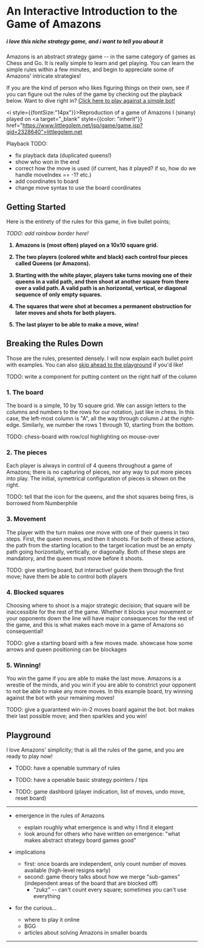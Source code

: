 

# <span className="rainbow-text">An Interactive Introduction to the Game of Amazons</span>
##### i love this niche strategy game, and i want to tell you about it

Amazons is an abstract strategy game -- in the same category of games as Chess and Go.
It is really simple to learn and get playing. You can learn the simple rules within a few minutes,
and begin to appreciate some of Amazons' intricate strategies!

If you are the kind of person who likes figuring things on their own, see if you
can figure out the rules of the game by checking out the playback below.
Want to dive right in? <a href="#playground" className="rainbow-link">Click here to play against a simple bot!</a>

<PlaybackAmazonsBoard></PlaybackAmazonsBoard>

<i style={{fontSize:"14px"}}>Reproduction of a game of Amazons I (sinany) played on
<a target="_blank" style={{color: "inherit"}} href="https://www.littlegolem.net/jsp/game/game.jsp?gid=2328640">littlegolem.net</a></i>

Playback TODO:
- fix playback data (duplicated queens!)
- show who won in the end
- correct how the move is used (if current, has it played? if so, how do we handle moveIndex == -1? etc.)
- add coordinates to board
- change move syntax to use the board coordinates

## <span className="rainbow-text">Getting Started</span>

Here is the entirety of the rules for this game, in five bullet points;

*TODO: add rainbow border here!*
<b>
1. Amazons is (most often) played on a 10x10 square grid.

2. The two players (colored white and black) each control four pieces called Queens (or Amazons).

3. Starting with the white player, players take turns moving one of their queens in a valid path, and then shoot at another square from there over a valid path.
A valid path is an  horizontal, vertical, or diagonal sequence of only empty squares.

4. The squares that were shot at becomes a permanent obstruction for later moves and shots for both players.

5. The last player to be able to make a move, <span className="rainbow-text">wins</span>!
</b>

## Breaking the Rules Down

Those are the rules, presented densely. I will now explain each bullet point with examples.
You can also <a href="#playground" className="rainbow-link">skip ahead to the playground</a> if you'd like!

TODO: write a component for putting content on the right half of the column 

### 1. The board

The board is a simple, 10 by 10 square grid. We can assign letters to the columns and 
numbers to the rows for our notation, just like in chess. In this case, the 
left-most column is "A", all the way through column J at the right-edge. Similarly,
we number the rows 1 through 10, starting from the bottom.

TODO: chess-board with row/col highlighting on mouse-over

### 2. The pieces

Each player is always in control of 4 queens throughout a game of Amazons;
there is no capturing of pieces, nor any way to put more pieces into play.
The initial, symettrical configuration of pieces is shown on the right.

TODO: tell that the icon for the queens, and the shot squares being fires, is 
borrowed from Numberphile

### 3. Movement

The player with the turn makes one move with one of their queens in two steps.
First, the queen moves, and then it shoots. For both of these actions, the path
from the starting location to the target location must be an empty path going
horizontally, vertically, or diagonally. Both of these steps are mandatory, and
the queen must move before it shoots.

TODO: give starting board, but interactive! guide them through the first move; have them be able to control both players
<div style={{"width": "300px"}}>
    <SinglePlayerAmazonsBoard></SinglePlayerAmazonsBoard>
</div>

### 4. Blocked squares

Choosing where to shoot is a major strategic decision; that square will be inaccessible
for the rest of the game. Whether it blocks your movement or your opponents down the line
will have major consequences for the rest of the game, and this is what makes each move in 
a game of Amazons so consequential!

TODO: give a starting board with a few moves made. showcase how some arrows and queen positioning can be blockages

### 5. Winning!

You win the game if you are able to make the last move. Amazons is a 
wrestle of the minds, and you win if you are able to constrict your opponent to
not be able to make any more moves. In this example board, try winning against the bot
with your remaining moves!

TODO: give a guaranteed win-in-2 moves board against the bot. bot makes their last possible move; and then sparkles and you win!

## Playground <a name="playground"></a>

I love Amazons' simplicity; that is all the rules of the game, and you are ready to play now!

- TODO: have a openable summary of rules
- TODO: have a openable basic strategy pointers / tips

- TODO: game dashbord (player indication, list of moves, undo move, reset board)

<AmazonsBoard></AmazonsBoard>

---

- emergence in the rules of Amazons
    - explain roughly what emergence is and why I find it elegant
    - look around for others who have written on emergence: "what makes abstract strategy board games good"

- implications
    - first: once boards are independent, only count number of moves available (high-level resigns early)
    - second: game theory talks about how we merge "sub-games" (independent areas of the board that are blocked off)
        - "zukz" -- can't count every square; sometimes you can't use everything

- for the curious...
    - where to play it online
    - BGG
    - articles about solving Amazons in smaller boards
    
---

